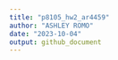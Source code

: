 ```yaml
---
title: "p8105_hw2_ar4459"
author: "ASHLEY ROMO"
date: "2023-10-04"
output: github_document
---
```




